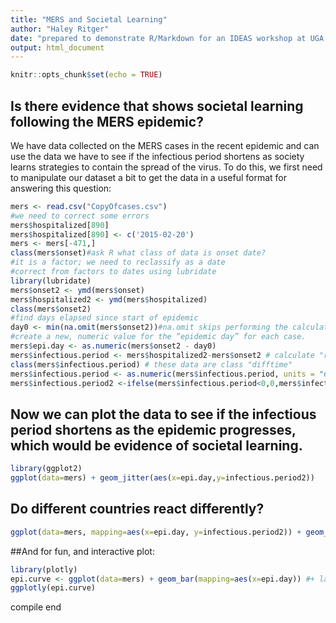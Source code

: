 ```yaml
---
title: "MERS and Societal Learning"
author: "Haley Ritger"
date: "prepared to demonstrate R/Markdown for an IDEAS workshop at UGA on May 17,2017"
output: html_document
---
```


```r
knitr::opts_chunk$set(echo = TRUE)
```

## Is there evidence that shows societal learning following the MERS epidemic?

We have data collected on the MERS cases in the recent epidemic and can use the data we have to see if the infectious period shortens as society learns strategies to contain the spread of the virus. To do this, we first need to manipulate our dataset a bit to get the data in a useful format for answering this question:

```r
mers <- read.csv("CopyOfcases.csv")
#we need to correct some errors
mers$hospitalized[890]
mers$hospitalized[890] <- c('2015-02-20')
mers <- mers[-471,]
class(mers$onset)#ask R what class of data is onset date?
#it is a factor; we need to reclassify as a date
#correct from factors to dates using lubridate
library(lubridate) 
mers$onset2 <- ymd(mers$onset) 
mers$hospitalized2 <- ymd(mers$hospitalized) 
class(mers$onset2)
#find days elapsed since start of epidemic
day0 <- min(na.omit(mers$onset2))#na.omit skips performing the calculation for blank values
#create a new, numeric value for the “epidemic day” for each case. 
mers$epi.day <- as.numeric(mers$onset2 - day0)
mers$infectious.period <- mers$hospitalized2-mers$onset2 # calculate "raw" infectious period 
class(mers$infectious.period) # these data are class "difftime"
mers$infectious.period <- as.numeric(mers$infectious.period, units = "days") #convert to days 
mers$infectious.period2 <-ifelse(mers$infectious.period<0,0,mers$infectious.period) #get rid of negative infectious period values
```

## Now we can plot the data to see if the infectious period shortens as the epidemic progresses, which would be evidence of societal learning.

```r
library(ggplot2)
ggplot(data=mers) + geom_jitter(aes(x=epi.day,y=infectious.period2))
```

## Do different countries react differently?

```r
ggplot(data=mers, mapping=aes(x=epi.day, y=infectious.period2)) + geom_point(mapping = aes(color=country)) + facet_wrap(~ country) + scale_y_continuous(limits = c(0, 50)) 
```


##And for fun, and interactive plot:
```r
library(plotly) 
epi.curve <- ggplot(data=mers) + geom_bar(mapping=aes(x=epi.day)) #+ labs(x='Epidemic day', y='Case count', title='Global count of MERS cases by date of symptom onset', caption="Data from: https://github.com/rambaut/MERS-Cases/blob/gh-pages/data/cases.csv")
ggplotly(epi.curve)

```

compile end